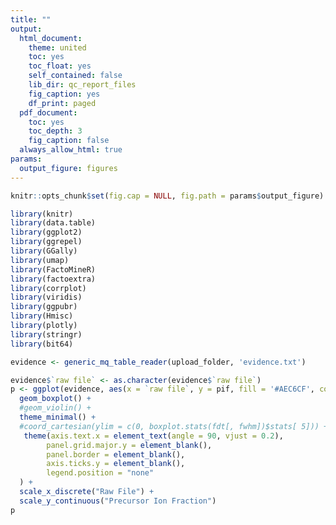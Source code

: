 ```yaml
---
title: ""
output:
  html_document:
    theme: united
    toc: yes
    toc_float: yes
    self_contained: false
    lib_dir: qc_report_files
    fig_caption: yes
    df_print: paged
  pdf_document:
    toc: yes
    toc_depth: 3
    fig_caption: false
  always_allow_html: true
params:
  output_figure: figures
---
```


```r
knitr::opts_chunk$set(fig.cap = NULL, fig.path = params$output_figure)

library(knitr)
library(data.table)
library(ggplot2)
library(ggrepel)
library(GGally)
library(umap)
library(FactoMineR)
library(factoextra)
library(corrplot)
library(viridis)
library(ggpubr)
library(Hmisc)
library(plotly)
library(stringr)
library(bit64)
```

```r
evidence <- generic_mq_table_reader(upload_folder, 'evidence.txt')
```


```r

evidence$`raw file` <- as.character(evidence$`raw file`)
p <- ggplot(evidence, aes(x = `raw file`, y = pif, fill = '#AEC6CF', colour = '#AEC6CF')) +
  geom_boxplot() +
  #geom_violin() +
  theme_minimal() +
  #coord_cartesian(ylim = c(0, boxplot.stats(fdt[, fwhm])$stats[ 5])) +
   theme(axis.text.x = element_text(angle = 90, vjust = 0.2),
        panel.grid.major.y = element_blank(),
        panel.border = element_blank(),
        axis.ticks.y = element_blank(),
        legend.position = "none"
  ) +
  scale_x_discrete("Raw File") +
  scale_y_continuous("Precursor Ion Fraction")
p
```